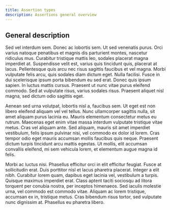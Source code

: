 ```yaml
---
title: Assertion types
description: Assertions general overview
---
```


## General description
Sed vel interdum sem. Donec ac lobortis sem. Ut sed venenatis purus. Orci varius natoque penatibus et magnis dis parturient montes, nascetur ridiculus mus. Curabitur tristique mattis leo, sodales placerat magna imperdiet at. Suspendisse velit est, varius quis tincidunt quis, placerat at lacus. Pellentesque quis arcu nec risus sagittis faucibus et vel magna. Morbi vulputate felis arcu, quis sodales diam dictum eget. Nulla facilisi. Fusce in dui scelerisque ipsum porta bibendum eu sed erat. Donec quis ipsum sapien. In luctus mattis cursus. Praesent ut nunc vitae purus eleifend commodo. Sed at vulputate risus, varius sodales risus. Praesent aliquet nisl magna, sed dictum odio sagittis eget.

Aenean sed urna volutpat, lobortis nisl a, faucibus sem. Ut eget est non libero eleifend aliquam vel vel tellus. Nunc ullamcorper sagittis nulla, sit amet aliquam purus lacinia eu. Mauris elementum consectetur metus eu rutrum. Maecenas eget enim vitae massa interdum vulputate tristique vitae metus. Cras vel aliquam ante. Sed aliquam, mauris sit amet imperdiet vestibulum, felis ipsum pulvinar nisi, vel commodo ex dolor id lorem. Cras tempor odio eget mauris accumsan mollis faucibus quis neque. Praesent dictum turpis tincidunt arcu mattis egestas. Ut mollis, elit accumsan convallis eleifend, mi sem vehicula lorem, et elementum augue magna id felis.

Morbi ac luctus nisi. Phasellus efficitur orci in elit efficitur feugiat. Fusce at sollicitudin erat. Duis porttitor nisl et lacus pharetra placerat. Integer a elit nibh. Curabitur lorem quam, dapibus eget lacinia vel, vestibulum a turpis. Quisque maximus imperdiet erat. Class aptent taciti sociosqu ad litora torquent per conubia nostra, per inceptos himenaeos. Sed iaculis molestie urna, vel commodo est commodo vitae. Aliquam ac lorem tristique, accumsan ex in, tristique metus. Cras bibendum risus tortor, sed vulputate nunc dignissim at. Phasellus eu pharetra libero.